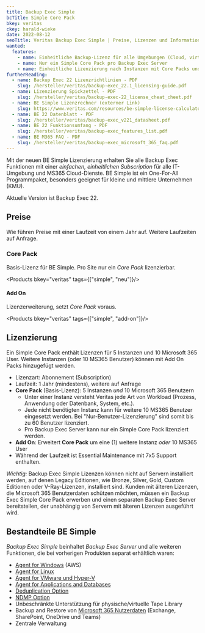 ```yaml
---
title: Backup Exec Simple
bcTitle: Simple Core Pack
bkey: veritas
ckey: harald-wieke
date: 2022-08-12
seoTitle: Veritas Backup Exec Simple | Preise, Lizenzen und Informationen
wanted:
  features:
    - name: Einheitliche Backup-Lizenz für alle Umgebungen (Cloud, virtuell, lokal) und MS365 Konten
    - name: Nur ein Simple Core Pack pro Backup Exec Server
    - name: Einheitliche Lizenzierung nach Instanzen mit Core Packs und Add-On
furtherReading:
  - name: Backup Exec 22 Lizenzrichtlinien - PDF
    slug: /hersteller/veritas/backup-exec_22.1_licensing-guide.pdf
  - name: Lizenzierung Spickzettel - PDF
    slug: /hersteller/veritas/backup-exec-22_license_cheat_cheet.pdf
  - name: BE Simple Lizenzrechner (externer Link)
    slug: https://www.veritas.com/resources/be-simple-license-calculator
  - name: BE 22 Datenblatt - PDF
    slug: /hersteller/veritas/backup-exec_v221_datasheet.pdf
  - name: BE 22 Funktionsumfang - PDF
    slug: /hersteller/veritas/backup-exec_features_list.pdf
  - name: BE M365 FAQ - PDF
    slug: /hersteller/veritas/backup-exec_microsoft_365_faq.pdf
---
```




<Intro>

  Mit der neuen BE Simple Lizenzierung erhalten Sie alle Backup Exec Funktionen mit einer *einfachen, einheitlichen Subscription* für alle IT-Umgebung und MS365 Cloud-Dienste.
  BE Simple ist ein One-For-All Programmpaket, besonders geeignet für kleine und mittlere Unternehmen (KMU).

  Aktuelle Version ist Backup Exec 22.

</Intro>

<TOC />


## Preise

Wie führen Preise mit einer Laufzeit von einem Jahr auf. Weitere Laufzeiten auf Anfrage.


### Core Pack

Basis-Lizenz für BE Simple. Pro Site nur ein *Core Pack* lizenzierbar.

<Products bkey="veritas" tags={["simple", "neu"]}/>


#### Add On

Lizenzerweiterung, setzt *Core Pack* voraus.

<Products bkey="veritas" tags={["simple", "add-on"]}/>


## Lizenzierung

  Ein Simple Core Pack enthält Lizenzen für 5 Instanzen und 10 Microsoft 365 User. Weitere Instanzen (oder 10 MS365 Benutzer) können mit Add On Packs hinzugefügt werden.

<ArrowList>

- Lizenzart: Abonnement (Subscription)
- Laufzeit: 1 Jahr (mindestens), weitere auf Anfrage
- **Core Pack** (Basis-Lizenz): 5 Instanzen *_und_* 10 Microsoft 365 Benutzern
  - Unter einer Instanz versteht Veritas jede Art von Workload (Prozess, Anwendung oder Datenbank, System, etc.).
  - Jede nicht benötigten Instanz kann für weitere 10 MS365 Benutzer eingesetzt werden. Bei "Nur-Benutzer-Lizenzierung" sind somit bis zu 60 Benutzer lizenziert.
  - Pro Backup Exec Server kann nur ein Simple Core Pack lizenziert werden.
- **Add On**: Erweitert **Core Pack** um eine (1) weitere Instanz *oder* 10 MS365 User
- Während der Laufzeit ist Essential Maintenance mit 7x5 Support enthalten.

</ArrowList>

<Info>

  *Wichtig:* Backup Exec Simple Lizenzen können nicht auf Servern installiert werden, auf denen Legacy Editionen, wie Bronze, Silver, Gold, Custom Editionen oder V-Ray-Lizenzen, installiert sind.
  Kunden mit älteren Lizenzen, die Microsoft 365 Benutzerdaten schützen möchten, müssen ein Backup Exec Simple Core Pack erwerben und einen separaten Backup Exec Server bereitstellen, der unabhängig von Servern mit älteren Lizenzen ausgeführt wird.

</Info>

## Bestandteile BE Simple

<ArrowList>

  *Backup Exec Simple* beinhaltet *Backup Exec Server* und alle weiteren Funktionen, die bei vorherigen Produkten separat erhältlich waren:

 - [Agent for Windows](/hersteller/veritas/backup-exec/agenten/#agent-for-windows-aws) (AWS)
 - [Agent for Linux](/hersteller/veritas/backup-exec/agenten/#agent-for-linux)
 - [Agent for VMware und Hyper-V](/hersteller/veritas/backup-exec/agenten/#agent-for-vmware-und-hyper-v)
 - [Agent for Applications and Databases](/hersteller/veritas/backup-exec/agenten/#agent-for-applications-and-databases)
 - [Deduplication Option](/hersteller/veritas/backup-exec/optionen/#deduplication-option)
 - [NDMP Option](/hersteller/veritas/backup-exec/optionen/#ndmp-option)
 - Unbeschränkte Unterstützung für physische/virtuelle Tape Library
 - Backup and Restore von [Microsoft 365 Nutzerdaten](/hersteller/veritas/backup-exec_microsoft_365_faq.pdf) (Exchange, SharePoint, OneDrive und Teams)
 - Zentrale Verwaltung

</ArrowList>
